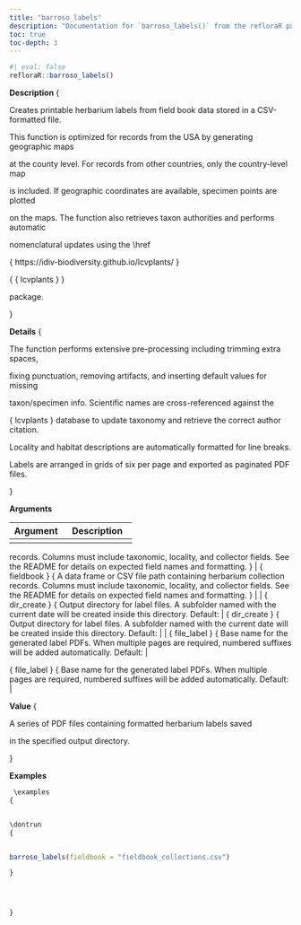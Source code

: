 ```yaml
---
title: "barroso_labels"
description: "Documentation for `barroso_labels()` from the refloraR package."
toc: true
toc-depth: 3
---
```

 
```r
#| eval: false
refloraR::barroso_labels()
```

 **Description**
 \description
{


Creates printable herbarium labels from field book data stored in a CSV-formatted file.

This function is optimized for records from the USA by generating geographic maps

at the county level. For records from other countries, only the country-level map

is included. If geographic coordinates are available, specimen points are plotted

on the maps. The function also retrieves taxon authorities and performs automatic

nomenclatural updates using the 
\href

{
https://idiv-biodiversity.github.io/lcvplants/
}

{
\code
{
lcvplants
}
}


package.

} 

 **Details**
 \details
{


The function performs extensive pre-processing including trimming extra spaces,

fixing punctuation, removing artifacts, and inserting default values for missing

taxon/specimen info. Scientific names are cross-referenced against the

\code
{
lcvplants
}
 database to update taxonomy and retrieve the correct author citation.

Locality and habitat descriptions are automatically formatted for line breaks.

Labels are arranged in grids of six per page and exported as paginated PDF files.

} 

 **Arguments**

| Argument | Description |
|----------|-------------|
| \item  { fieldbook }  { A data frame or CSV file path containing herbarium collection
 records. Columns must include taxonomic, locality, and collector fields. See
 the README for details on expected field names and formatting. } | \item  { fieldbook }  { A data frame or CSV file path containing herbarium collection
 records. Columns must include taxonomic, locality, and collector fields. See
 the README for details on expected field names and formatting. } |
| \item  { dir_create }  { Output directory for label files. A subfolder named with the
 current date will be created inside this directory. Default:  \code { "results_herbarium_labels" } | \item  { dir_create }  { Output directory for label files. A subfolder named with the
 current date will be created inside this directory. Default:  \code { "results_herbarium_labels" } |
| \item  { file_label }  { Base name for the generated label PDFs. When multiple pages
 are required, numbered suffixes will be added automatically. Default:  \code { "herbarium_labels.pdf" } | \item  { file_label }  { Base name for the generated label PDFs. When multiple pages
 are required, numbered suffixes will be added automatically. Default:  \code { "herbarium_labels.pdf" } | 

 **Value**
 \value
{


A series of PDF files containing formatted herbarium labels saved

in the specified output directory.

} 

 **Examples**
```r
 \examples
{


\dontrun
{


barroso_labels(fieldbook = "fieldbook_collections.csv")

}




} 
```
